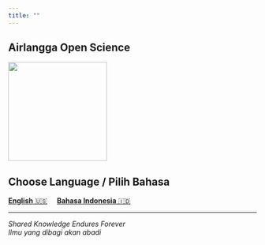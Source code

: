 ```yaml
---
title: ""
---
```


::: {.text-center}

# Airlangga Open Science

![](images/avatar.jpg){fig-align="center" width="200px"}

## Choose Language / Pilih Bahasa

[**English** 🇺🇸](en/index.qmd){.btn .btn-primary .btn-lg}
&nbsp;&nbsp;&nbsp;
[**Bahasa Indonesia** 🇮🇩](id/index.qmd){.btn .btn-success .btn-lg}

---

*Shared Knowledge Endures Forever*  
*Ilmu yang dibagi akan abadi*

:::
